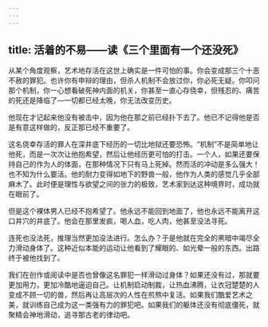 ```yaml
---
---
---
```

title: 活着的不易——读《三个里面有一个还没死》
---




从某个角度观察，艺术地存活在这世上确实是一件可怕的事。你会变成那三个十恶不赦的罪犯。也许你有申辩的理由，但杀人机制不会放过你，你必死无疑。你叩问那个机制，你一心想看破死神内面的机关，你甚至一直心存侥幸，但残忍的、痛苦的死还是降临了—一切都已经太晚，你无法改变历史。

他现在才记起来他没有被击中，因为他在那之前已经扑下去了。他已不记得他是否是有意这样做的，反正那已经不重要了。

这名侥幸存活的罪人在深井底下经历的一切比地狱还要恐怖。“机制”不是简单地让他死，而是一次次让他抱希望，然后让他经历更可怕的打击。一个人，如果还要保持自己的作为人的体面，在那种情况下只有马上死掉。然而活的冲动是多么强大！也不知为什么要活。他的耐力变得如地下的野兽一般，他作为人类的感觉几乎全部麻木了。此时便是理性与欲望之间的张力的极致，艺术家到达这种境界时，成功就在眼前了。

但是这个裸体男人已经不抱希望了。他永远不能回到地面了，他也永远不能离开这口井穴的井底了。他会在那里发疯，喝人血，吃人肉，他甚至没法寻死。

连死也没法死，推理当然更加没法进行。怎么办？于是他就在完全的黑暗中竭尽全力滑动身体了。这种近似本能的运动让他看到了耀眼的、如光晕一般的东西。出路终于被他找到了。

我们在创作或阅读中是否也曾像这名罪犯一样滑动过身体？如果还没有过，那就要更加用力，更加冷酷地逼迫自己。让机制启动制裁，让热血沸腾，让衣冠楚楚的人变成不顾一切的兽，然后再让高层次的人性在煎熬中复活。如果我们酷爱艺术之美，就训练自己成为这一类强有力的罪犯吧。如果我们的躯体还没有彻底僵死，就聚精会神地滑动，追寻那古老的律动吧。